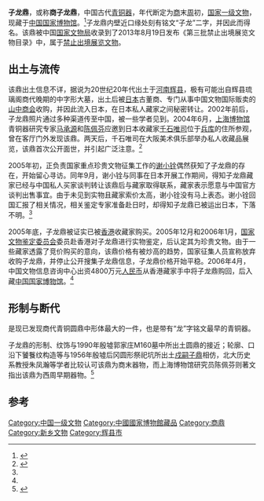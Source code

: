 {{TA
|1=zh-hans:厘米;zh-hant:公分
|2=zh-hans:千克;zh-hant:公斤
}}
{{禁止出境展览文物
| 图片 = Zilong Ding.jpg
| 名称 = 子龙鼎
| 时代 = [[商代|商]]末[[周代|周]]初
| 出土 = 可能为[[河南|河南]][[辉县|辉县]]
| 现藏 = [[中国国家博物馆|中国国家博物馆]]
| 登录 = 2013年
}}
'''子龙鼎'''，或称'''商子龙鼎'''，中国古代[[青铜器|青铜器]]，年代断定为[[商代|商]]末[[周代|周]]初，[[国家一级文物|国家一级文物]]，现藏于[[中国国家博物馆|中国国家博物馆]]。<ref>{{Citeweb |title=子龙鼎 |url=http://www.nlc.gov.cn/newgtkj/hxyz/qtq/201106/t20110629_45523.htm |publisher=国图空间 |access-date=2016-05-07 |archive-url=https://web.archive.org/web/20160603043409/http://www.nlc.gov.cn/newgtkj/hxyz/qtq/201106/t20110629_45523.htm |archive-date=2016-06-03 |dead-url=yes }}</ref>子龙鼎内壁近口缘处刻有铭文“子龙”二字，并因此而得名。该鼎被中国[[国家文物局|国家文物局]]收录到了2013年8月19日发布《第三批禁止出境展览文物目录》中，属于[[禁止出境展览文物|禁止出境展览文物]]。

== 出土与流传 ==
该鼎出土信息不详，据说为20世纪20年代出土于[[河南|河南]][[辉县|辉县]]，极有可能出自辉县琉璃阁商代晚期的中字形大墓，出土后被[[日本|日本]]古董商、专门从事中国文物国际贩卖的[[山中商会|山中商会]]收购，并因此流入日本，在日本私人藏家之间秘密转让。2002年前后，子龙鼎照片通过多种渠道传至中国，被一些学者见到。2004年6月，[[上海博物馆|上海博物馆]]青铜器研究专家[[马承源|马承源]]和[[陈佩芬|陈佩芬]]应邀到日本收藏家[[千石唯司|千石唯司]]位于[[兵库县|兵库]]的住所参观，曾在客厅门外发现该鼎。两天后，千石唯司在大阪美术俱乐部举办私人收藏品展览，该鼎首次公开面世，并引起广泛注意。<ref name=hui>{{Cite web |url=http://www.cdwb.com.cn/html/2010-11/22/content_1117475.htm |title=中国珍贵文物回流揭秘 |access-date=2016-05-07 |archive-url=https://web.archive.org/web/20170111161159/http://www.cdwb.com.cn/html/2010-11/22/content_1117475.htm |archive-date=2017-01-11 |dead-url=yes }}</ref>

2005年初，正负责国家重点珍贵文物征集工作的[[谢小铨|谢小铨]]偶然获知了子龙鼎的存在，开始留心寻访。同年9月，谢小铨与同事在日本开展工作期间，得知子龙鼎藏家已经与中国私人买家谈判转让该鼎后与藏家取得联系，藏家表示愿意与中国官方谈判出售事宜。由于未见到实物且藏家索价太高，谢小铨没有马上表态。谢小铨回国汇报了相关情况，相关鉴定专家准备赴日时，却得知子龙鼎已被运出日本，下落不明。<ref name=hui/>

2005年底，子龙鼎被证实已被[[香港|香港]]收藏家购买。2005年12月和2006年1月，[[国家文物鉴定委员会|国家文物鉴定委员会]]委员赴香港对子龙鼎进行实物鉴定，后认定其为珍贵文物。由于一些藏家透露了竞价购买的意向，该鼎价格有被炒高的趋势，国家征集人员宣称放弃收购子龙鼎，并停止公开搜集子龙鼎信息，子龙鼎价格开始平稳。2006年4月，中国文物信息咨询中心出资4800万元[[人民币|人民币]]从香港藏家手中将子龙鼎购回，后入藏[[中国国家博物馆|中国国家博物馆]]。<ref name=hui/>

== 形制与断代 ==
是现已发现商代青铜圆鼎中形体最大的一件，也是带有“龙”字铭文最早的青铜器。

子龙鼎的形制、纹饰与1990年殷墟郭家庄M160墓中所出土圆鼎的接近；轮廓、口沿下饕餮纹构造等与1956年殷墟后冈圆形祭祀坑所出土[[戍嗣子鼎|戍嗣子鼎]]相仿，北大历史系教授朱凤瀚等学者比较认可该鼎为商末器物，而上海博物馆研究员陈佩芬则著文指出该鼎为西周早期器物。<ref>{{Cite web |url=http://news.sohu.com/20061016/n245812811.shtml |title=子龙鼎身世之谜(组图) |access-date=2016-05-07 |archive-date=2019-06-02 |archive-url=https://web.archive.org/web/20190602114031/http://news.sohu.com/20061016/n245812811.shtml |dead-url=no }}</ref>

== 参考 ==
{{reflist}}

{{禁止出境展览文物索引}}
[[Category:中国一级文物|Category:中国一级文物]]
[[Category:中國國家博物館藏品|Category:中國國家博物館藏品]]
[[Category:商鼎|Category:商鼎]]
[[Category:新乡文物|Category:新乡文物]]
[[Category:辉县市|Category:辉县市]]